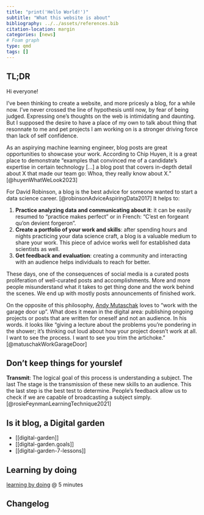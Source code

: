 ```yaml
---
title: "print('Hello World!')"
subtitle: "What this website is about"
bibliography: ../../assets/references.bib
citation-location: margin
categories: [news]
# Foam graph
type: qmd
tags: []
---
```


::: {.callout-tip}
## TL;DR
:::

Hi everyone!

I’ve been thinking to create a website, and more pricesly a blog, for a while
now. I’ve never crossed the line of hypothesis until now, by fear of being
judged. Expressing one’s thoughts on the web is intimidating and daunting. But I
supposed the desire to have a place of my own to talk about thing that resonnate
to me and pet projects I am working on is a stronger driving force than lack of
self confidence.

As an aspirying machine learning engineer, blog posts are great opportunities to
showcase your work. According to Chip Huyen, it is a great place to demonstrate
“examples that convinced me of a candidate’s expertise in certain technology
[...] a blog post that covers in-depth detail about X that made our team go:
Whoa, they really know about X.” [@huyenWhatWeLook2023]

For David Robinson, a blog is the best advice for someone wanted to start a data
science career. [@robinsonAdviceAspiringData2017] It helps to:

1. **Practice analyzing data and communicating about it**: it can be easily
  resumed to "practice makes perfect" or in French: "C'est en forgeant qu'on
  devient forgeron".
2. **Create a portfolio of your work and skills**: after spending hours and
  nights practicing your data science craft, a blog is a valuable medium to
  share your work. This piece of advice works well for established data
  scientists as well.
3. **Get feedback and evaluation**: creating a community and interacting with an
  audience helps individuals to reach for better. 

These days, one of the consequences of social media is a curated posts
proliferation of well-curated posts and accomplishments. More and more people
misunderstand what it takes to get thing done and the work behind the scenes.
We end up with mostly posts announcements of finished work.

On the opposite of this philosophy, [Andy Mutaschak](https://andymatuschak.org/)
loves to "work with the garage door up". What does it mean in the digital area:
publishing ongoing projects or posts that are written for oneself and not an
audience. In his words. it looks like "giving a lecture about the problems you’re
pondering in the shower; it’s thinking out loud about how your project doesn’t
work at all. I want to see the process. I want to see you trim the artichoke."
[@matuschakWorkGarageDoor]

## Don't keep things for yourslef

**Transmit**: The logical goal of this process is understanding a subject.
The last The stage is the transmission of these new skills to an audience. This
the last step is the best test to determine. People's feedback allow us to check
if we are capable of broadcasting a subject simply. [@rosieFeynmanLearningTechnique2021]

## Is it blog, a Digital garden 

- [[digital-garden]]
- [[digital-garden.goals]]
- [[digital-garden-7-lessons]]

## Learning by doing

[learning by doing](https://duckduckgo.com/?q=lex+fridman+andrej&t=newext&atb=v411-1&iax=videos&ia=videos&iai=https%3A%2F%2Fwww.youtube.com%2Fwatch%3Fv%3DI2ZK3ngNvvI) @ 5 minutes

## Changelog
